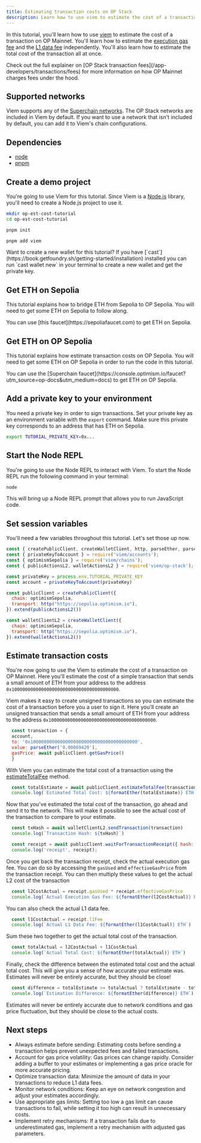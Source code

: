 ```yaml
---
title: Estimating transaction costs on OP Stack
description: Learn how to use viem to estimate the cost of a transaction on OP Stack.
---
```


In this tutorial, you'll learn how to use [viem](https://viem.sh/op-stack/) to estimate the cost of a transaction on OP Mainnet.
You'll learn how to estimate the [execution gas fee](/app-developers/transactions/fees#execution-gas-fee) and the [L1 data fee](/app-developers/transactions/fees#l1-data-fee) independently.
You'll also learn how to estimate the total cost of the transaction all at once.

<Info>
  Check out the full explainer on [OP Stack transaction fees](/app-developers/transactions/fees) for more information on how OP Mainnet charges fees under the hood.
</Info>

## Supported networks

Viem supports any of the [Superchain networks](/superchain/networks).
The OP Stack networks are included in Viem by default.
If you want to use a network that isn't included by default, you can add it to Viem's chain configurations.

## Dependencies

*   [node](https://nodejs.org/en/)
*   [pnpm](https://pnpm.io/installation)

## Create a demo project

You're going to use Viem for this tutorial.
Since Viem is a [Node.js](https://nodejs.org/en/) library, you'll need to create a Node.js project to use it.

<Steps>
  <Step title="Make a project folder">

  ```bash
  mkdir op-est-cost-tutorial
  cd op-est-cost-tutorial
  ```

  </Step>
  <Step title="Initialize the project">

  ```bash
  pnpm init
  ```

  </Step>
  <Step title="Install viem">

  ```bash
  pnpm add viem
  ```
  </Step>
</Steps>

<Info>
  Want to create a new wallet for this tutorial?
  If you have [`cast`](https://book.getfoundry.sh/getting-started/installation) installed you can run `cast wallet new` in your terminal to create a new wallet and get the private key.
</Info>

## Get ETH on Sepolia

This tutorial explains how to bridge ETH from Sepolia to OP Sepolia.
You will need to get some ETH on Sepolia to follow along.

<Info>
  You can use [this faucet](https://sepoliafaucet.com) to get ETH on Sepolia.
</Info>

## Get ETH on OP Sepolia

This tutorial explains how estimate transaction costs on OP Sepolia.
You will need to get some ETH on OP Sepolia in order to run the code in this tutorial.

<Info>
  You can use the [Superchain faucet](https://console.optimism.io/faucet?utm_source=op-docs&utm_medium=docs) to get ETH on OP Sepolia.
</Info>

## Add a private key to your environment

You need a private key in order to sign transactions.
Set your private key as an environment variable with the `export` command.
Make sure this private key corresponds to an address that has ETH on Sepolia.

```bash
export TUTORIAL_PRIVATE_KEY=0x...
```

## Start the Node REPL

You're going to use the Node REPL to interact with Viem.
To start the Node REPL run the following command in your terminal:

```bash
node
```

This will bring up a Node REPL prompt that allows you to run JavaScript code.

## Set session variables

You'll need a few variables throughout this tutorial.
Let's set those up now.

<Steps>

  <Step title="Import viem and other necessary modules">

```js
const { createPublicClient, createWalletClient, http, parseEther, parseGwei, formatEther } = require('viem');
const { privateKeyToAccount } = require('viem/accounts');
const { optimismSepolia } = require('viem/chains');
const { publicActionsL2, walletActionsL2 } = require('viem/op-stack');
```

  </Step>
  <Step title="Set up the account">

```js
const privateKey = process.env.TUTORIAL_PRIVATE_KEY
const account = privateKeyToAccount(privateKey)
```

  </Step>
  <Step title="Create the public client">

```js
const publicClient = createPublicClient({
  chain: optimismSepolia,
  transport: http("https://sepolia.optimism.io"),
}).extend(publicActionsL2())
```

  </Step>
  <Step title="Create the wallet client">

```js
const walletClientL2 = createWalletClient({
  chain: optimismSepolia,
  transport: http("https://sepolia.optimism.io"),
}).extend(walletActionsL2())
```
  </Step>
</Steps>

## Estimate transaction costs

You're now going to use the Viem to estimate the cost of a transaction on OP Mainnet. 
Here you'll estimate the cost of a simple transaction that sends a small amount of ETH from your address to the address `0x1000000000000000000000000000000000000000`.

<Steps>
  <Step title="Create the unsigned transaction">

  Viem makes it easy to create unsigned transactions so you can estimate the cost of a transaction before you a user to sign it. 
  Here you'll create an unsigned transaction that sends a small amount of ETH from your address to the address `0x1000000000000000000000000000000000000000`. 

```js
  const transaction = {
  account,
  to: '0x1000000000000000000000000000000000000000',
  value: parseEther('0.00069420'),
  gasPrice: await publicClient.getGasPrice() 
  }
```

  </Step>
  <Step title="Estimate the total cost">

  With Viem you can estimate the total cost of a transaction using the [estimateTotalFee](https://viem.sh/op-stack/actions/estimateTotalFee) method.

```js
  const totalEstimate = await publicClient.estimateTotalFee(transaction)
  console.log(`Estimated Total Cost: ${formatEther(totalEstimate)} ETH`)
```

  </Step>
  <Step title="Send the transaction">

  Now that you've estimated the total cost of the transaction, go ahead and send it to the network.
  This will make it possible to see the actual cost of the transaction to compare to your estimate.

```js
  const txHash = await walletClientL2.sendTransaction(transaction)
  console.log(`Transaction Hash: ${txHash}`)

  const receipt = await publicClient.waitForTransactionReceipt({ hash: txHash })
  console.log('receipt', receipt);
```

  </Step>
  <Step title="Check the actual execution gas fee">

  Once you get back the transaction receipt, check the actual execution gas fee.
  You can do so by accessing the `gasUsed` and `effectiveGasPrice` from the transaction receipt.
  You can then multiply these values to get the actual L2 cost of the transaction

```js
  const l2CostActual = receipt.gasUsed * receipt.effectiveGasPrice
  console.log(`Actual Execution Gas Fee: ${formatEther(l2CostActual)} ETH`)
```

  </Step>
  <Step title="Check the actual L1 data fee">

  You can also check the actual L1 data fee.

```js
  const l1CostActual = receipt.l1Fee
  console.log(`Actual L1 Data Fee: ${formatEther(l1CostActual)} ETH`)
```

  </Step>
  <Step title="Check the actual total cost">

  Sum these two together to get the actual total cost of the transaction.

```js
  const totalActual = l2CostActual + l1CostActual
  console.log(`Actual Total Cost: ${formatEther(totalActual)} ETH`)
```

  </Step>
  <Step title="Check the difference">

  Finally, check the difference between the estimated total cost and the actual total cost.
  This will give you a sense of how accurate your estimate was.
  Estimates will never be entirely accurate, but they should be close!

```js
  const difference = totalEstimate >= totalActual ? totalEstimate - totalActual : totalActual - totalEstimate
  console.log(`Estimation Difference: ${formatEther(difference)} ETH`)
```
  </Step>
</Steps>

<Info>
Estimates will never be entirely accurate due to network conditions and gas price fluctuation, but they should be close to the actual costs.
</Info>

## Next steps

*   Always estimate before sending: Estimating costs before sending a transaction helps prevent unexpected fees and failed transactions.
*   Account for gas price volatility: Gas prices can change rapidly. Consider adding a buffer to your estimates or implementing a gas price oracle for more accurate pricing.
*   Optimize transaction data: Minimize the amount of data in your transactions to reduce L1 data fees.
*   Monitor network conditions: Keep an eye on network congestion and adjust your estimates accordingly.
*   Use appropriate gas limits: Setting too low a gas limit can cause transactions to fail, while setting it too high can result in unnecessary costs.
*   Implement retry mechanisms: If a transaction fails due to underestimated gas, implement a retry mechanism with adjusted gas parameters.
